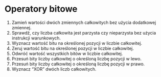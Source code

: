 # Operatory bitowe

1.  Zamień wartości dwóch zmiennych całkowitych bez użycia dodatkowej zmiennej.
2.  Sprawdź, czy liczba całkowita jest parzysta czy nieparzysta bez użycia instrukcji warunkowych.
3.  Wyznacz wartość bitu na określonej pozycji w liczbie całkowitej.
4.  Zeruj wartość bitu na określonej pozycji w liczbie całkowitej.
5.  Odwróć wartość wszystkich bitów w liczbie całkowitej.
6.  Przesuń bity liczby całkowitej o określoną liczbę pozycji w lewo.
7.  Przesuń bity liczby całkowitej o określoną liczbę pozycji w prawo.
8.  Wyznacz "XOR" dwóch liczb całkowitych.
